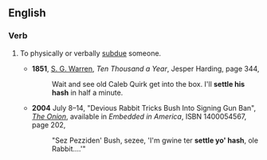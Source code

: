 ==English==
===Verb===
{{en-verb|settles someone's hash|settling someone's hash|settled someone's hash|inf=to [[settle]] (someone's) [[hash]]}}
# {{idiom}} To physically or verbally [[subdue]] someone.
#*'''1851''', [[w:Samuel Warren (English lawyer)|S. G. Warren]], ''Ten Thousand a Year'', Jesper Harding, page 344,
#*:Wait and see old Caleb Quirk get into the box. I'll '''settle his hash''' in half a minute.
#*'''2004''' July 8–14, "Devious Rabbit Tricks Bush Into Signing Gun Ban", ''[[w:The Onion|The Onion]]'', available in ''Embedded in America'', ISBN 1400054567, page 202,
#*:"Sez Pezziden' Bush, sezee, 'I'm gwine ter '''settle yo' hash''', ole Rabbit....'"